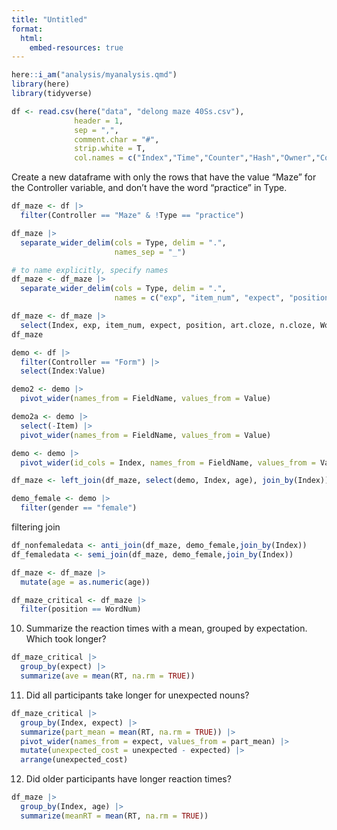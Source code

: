 ```yaml
---
title: "Untitled"
format: 
  html:
    embed-resources: true
---
```


```r
here::i_am("analysis/myanalysis.qmd")
library(here)
library(tidyverse)
```

```r
df <- read.csv(here("data", "delong maze 40Ss.csv"), 
              header = 1, 
              sep = ",", 
              comment.char = "#", 
              strip.white = T,
              col.names = c("Index","Time","Counter","Hash","Owner","Controller","Item","Element","Type","Group","FieldName","Value","WordNum","Word","Alt","WordOn","CorrWord","RT","Sent","TotalTime","Question","Resp","Acc","RespRT"))
```

Create a new dataframe with only the rows that have the value “Maze” for the Controller variable, and don’t have the word “practice” in Type.

```r
df_maze <- df |> 
  filter(Controller == "Maze" & !Type == "practice")
```

```r
df_maze |> 
  separate_wider_delim(cols = Type, delim = ".",
                       names_sep = "_") 

# to name explicitly, specify names
df_maze <- df_maze |> 
  separate_wider_delim(cols = Type, delim = ".", 
                       names = c("exp", "item_num", "expect", "position_name", "position", "cloze_name", "art.cloze", "n.cloze"))
```

```r
df_maze <- df_maze |> 
  select(Index, exp, item_num, expect, position, art.cloze, n.cloze, WordNum, Word, Alt, WordOn, CorrWord, RT, Sent)
df_maze
```


```r
demo <- df |> 
  filter(Controller == "Form") |> 
  select(Index:Value) 
```

```r

demo2 <- demo |> 
  pivot_wider(names_from = FieldName, values_from = Value)

demo2a <- demo |> 
  select(-Item) |> 
  pivot_wider(names_from = FieldName, values_from = Value)

demo <- demo |> 
  pivot_wider(id_cols = Index, names_from = FieldName, values_from = Value)


```

```r
df_maze <- left_join(df_maze, select(demo, Index, age), join_by(Index))
```

```r
demo_female <- demo |> 
  filter(gender == "female")
```

filtering join

```r
df_nonfemaledata <- anti_join(df_maze, demo_female,join_by(Index))
df_femaledata <- semi_join(df_maze, demo_female,join_by(Index))
```

```r
df_maze <- df_maze |> 
  mutate(age = as.numeric(age))
```

```r
df_maze_critical <- df_maze |> 
  filter(position == WordNum)
```

10. Summarize the reaction times with a mean, grouped by expectation. Which took longer?


```r
df_maze_critical |> 
  group_by(expect) |> 
  summarize(ave = mean(RT, na.rm = TRUE))
```

11. Did all participants take longer for unexpected nouns?

```r
df_maze_critical |> 
  group_by(Index, expect) |> 
  summarize(part_mean = mean(RT, na.rm = TRUE)) |> 
  pivot_wider(names_from = expect, values_from = part_mean) |> 
  mutate(unexpected_cost = unexpected - expected) |> 
  arrange(unexpected_cost)
```

12. Did older participants have longer reaction times?

```r
df_maze |> 
  group_by(Index, age) |> 
  summarize(meanRT = mean(RT, na.rm = TRUE))
```

